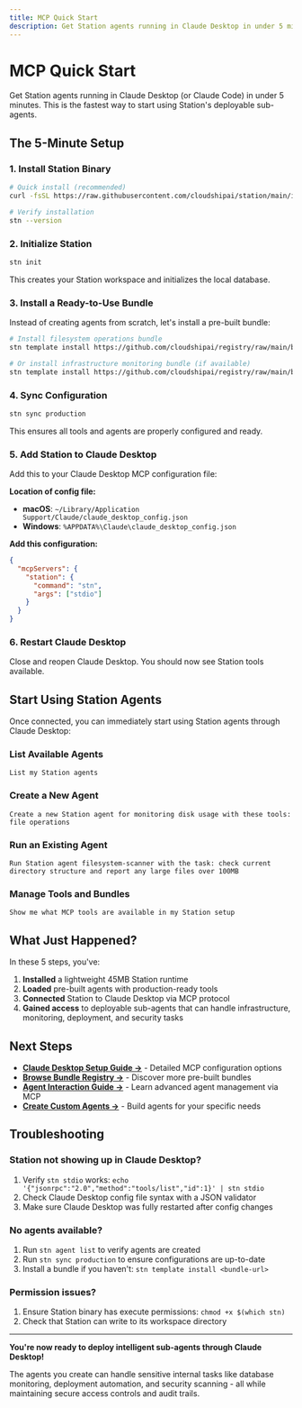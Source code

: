 ```yaml
---
title: MCP Quick Start
description: Get Station agents running in Claude Desktop in under 5 minutes
---
```


# MCP Quick Start

Get Station agents running in Claude Desktop (or Claude Code) in under 5 minutes. This is the fastest way to start using Station's deployable sub-agents.

## The 5-Minute Setup

### 1. Install Station Binary

```bash
# Quick install (recommended)
curl -fsSL https://raw.githubusercontent.com/cloudshipai/station/main/install.sh | bash

# Verify installation
stn --version
```

### 2. Initialize Station

```bash
stn init
```

This creates your Station workspace and initializes the local database.

### 3. Install a Ready-to-Use Bundle

Instead of creating agents from scratch, let's install a pre-built bundle:

```bash
# Install filesystem operations bundle
stn template install https://github.com/cloudshipai/registry/raw/main/bundles/filesystem-bundle/filesystem-bundle.tar.gz

# Or install infrastructure monitoring bundle (if available)
stn template install https://github.com/cloudshipai/registry/raw/main/bundles/infrastructure-bundle/infrastructure-bundle.tar.gz
```

### 4. Sync Configuration

```bash
stn sync production
```

This ensures all tools and agents are properly configured and ready.

### 5. Add Station to Claude Desktop

Add this to your Claude Desktop MCP configuration file:

**Location of config file:**
- **macOS**: `~/Library/Application Support/Claude/claude_desktop_config.json`
- **Windows**: `%APPDATA%\Claude\claude_desktop_config.json`

**Add this configuration:**
```json
{
  "mcpServers": {
    "station": {
      "command": "stn",
      "args": ["stdio"]
    }
  }
}
```

### 6. Restart Claude Desktop

Close and reopen Claude Desktop. You should now see Station tools available.

## Start Using Station Agents

Once connected, you can immediately start using Station agents through Claude Desktop:

### List Available Agents
```
List my Station agents
```

### Create a New Agent
```
Create a new Station agent for monitoring disk usage with these tools: file operations
```

### Run an Existing Agent
```
Run Station agent filesystem-scanner with the task: check current directory structure and report any large files over 100MB
```

### Manage Tools and Bundles
```
Show me what MCP tools are available in my Station setup
```

## What Just Happened?

In these 5 steps, you've:

1. **Installed** a lightweight 45MB Station runtime
2. **Loaded** pre-built agents with production-ready tools  
3. **Connected** Station to Claude Desktop via MCP protocol
4. **Gained access** to deployable sub-agents that can handle infrastructure, monitoring, deployment, and security tasks

## Next Steps

- **[Claude Desktop Setup Guide →](/station/en/mcp/claude-desktop)** - Detailed MCP configuration options
- **[Browse Bundle Registry →](https://cloudshipai.github.io/registry)** - Discover more pre-built bundles
- **[Agent Interaction Guide →](/station/en/mcp/agents)** - Learn advanced agent management via MCP
- **[Create Custom Agents →](/station/en/agents/creating)** - Build agents for your specific needs

## Troubleshooting

### Station not showing up in Claude Desktop?
1. Verify `stn stdio` works: `echo '{"jsonrpc":"2.0","method":"tools/list","id":1}' | stn stdio`
2. Check Claude Desktop config file syntax with a JSON validator
3. Make sure Claude Desktop was fully restarted after config changes

### No agents available?
1. Run `stn agent list` to verify agents are created
2. Run `stn sync production` to ensure configurations are up-to-date
3. Install a bundle if you haven't: `stn template install <bundle-url>`

### Permission issues?
1. Ensure Station binary has execute permissions: `chmod +x $(which stn)`
2. Check that Station can write to its workspace directory

---

**You're now ready to deploy intelligent sub-agents through Claude Desktop!**

The agents you create can handle sensitive internal tasks like database monitoring, deployment automation, and security scanning - all while maintaining secure access controls and audit trails.